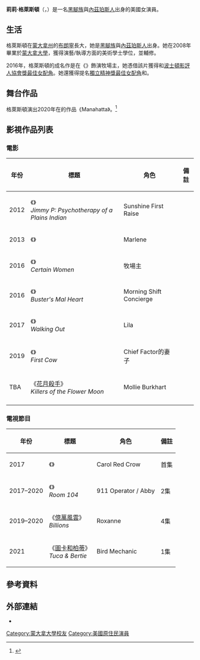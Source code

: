 {{Infobox person
|name        = 莉莉·格萊斯頓<br/>Lily Gladstone
|image =
|caption =
|birth_date  = {{birth date and age|1986|8|2}}
|birth_place = 美國[[蒙大拿州|蒙大拿州]][[卡利斯佩爾|卡利斯佩爾]]
|occupation = 女演員
|years_active = 2012年–現在
}}
'''莉莉·格萊斯頓'''（{{lang-en|'''Lily Gladstone'''}}，{{bd|1986年|8月2日}}）是一名[[黑腳聯盟|黑腳族]]與[[內茲珀斯人|內茲珀斯人]]出身的美國女演員。

== 生活 ==
格萊斯頓在[[蒙大拿州|蒙大拿州]]的[[布朗寧_(蒙大拿州)|布朗寧]]長大，她是[[黑腳聯盟|黑腳族]]與[[內茲珀斯人|內茲珀斯人]]出身。她在2008年畢業於[[蒙大拿大學|蒙大拿大學]]，獲得演藝/執導方面的美術學士學位，並輔修{{link-en|土著美國學|Native American studies}}。

2016年，格萊斯頓的成名作是在《{{link-en|屬於她們的片刻|Certain Women (film)}}》飾演牧場主，她憑借該片獲得{{link-en|洛杉磯影評人協會獎最佳女配角|Los Angeles Film Critics Association Award for Best Supporting Actress}}和[[波士頓影評人協會獎最佳女配角|波士頓影評人協會獎最佳女配角]]。她還獲得提名[[獨立精神獎最佳女配角|獨立精神獎最佳女配角]]和{{link-en|葛咸獨立電影獎最佳突破演員|Gotham Independent Film Award for Breakthrough Actor}}。

== 舞台作品 ==
格萊斯頓演出2020年在{{link-en|耶魯劇目劇院|Yale Repertory Theatre}}的作品《Manahatta》。<ref>{{Cite web |url = https://www.youtube.com/watch?v=VuDNmPjOSic&ab_channel=YaleRepertoryTheatre |title = Manahatta: Lily Gladstone and Steven Flores |date = 2020-02-11 |publisher = YouTube |language = en}}</ref>

== 影視作品列表 ==
=== 電影 ===
{| class="wikitable sortable"
|-
! 年份
! 標題
! 角色
! class="unsortable" | 備註
|-
| 2012
| 《{{link-en|平原上的吉米|Jimmy P: Psychotherapy of a Plains Indian}}》<br/>''Jimmy P: Psychotherapy of a Plains Indian''
| Sunshine First Raise
|
|-
| 2013
| 《{{link-en|Winter in the Blood (film)|Winter in the Blood (film)|Winter in the Blood}}》
| Marlene
|
|-
| 2016
| 《{{link-en|屬於她們的片刻|Certain Women (film)}}》<br/>''Certain Women''
| 牧場主
|
|-
| 2016
| 《{{link-en|他的腦子有病|Buster's Mal Heart}}》<br/>''Buster's Mal Heart''
| Morning Shift Concierge
|
|-
| 2017
| 《{{link-en|走出界線|Walking Out}}》<br/>''Walking Out''
| Lila
|
|-
| 2019
| 《{{link-en|深夜裡的美味祕方|First Cow}}》<br/>''First Cow''
| Chief Factor的妻子
|
|-
| TBA
| 《[[花月殺手_(電影)|花月殺手]]》<br/>''Killers of the Flower Moon''
| Mollie Burkhart
|
|-
|}

=== 電視節目 ===
{| class="wikitable sortable"
|-
! 年份
! 標題
! 角色
! class="unsortable" | 備註
|-
| 2017
| 《{{link-en|Scalped (TV pilot)|Scalped (TV pilot)|Scalped}}》
| Carol Red Crow
| 首集
|-
| 2017–2020
| 《{{link-en|104號房間|Room 104}}》<br/>''Room 104''
| 911 Operator / Abby
| 2集
|-
| 2019–2020
| 《[[億萬風雲|億萬風雲]]》<br/>''Billions''
| Roxanne
| 4集
|-
| 2021
| 《[[圖卡和柏蒂|圖卡和柏蒂]]》<br/>''Tuca & Bertie''
| Bird Mechanic
| 1集
|}

== 參考資料 ==
{{reflist}}

== 外部連結 ==
*{{IMDb name|4291409}}

[[Category:蒙大拿大學校友|Category:蒙大拿大學校友]]
[[Category:美國原住民演員|Category:美國原住民演員]]